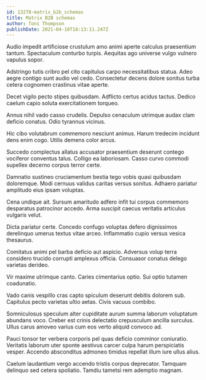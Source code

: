 ```yaml
---
id: 13278-matrix_b2b_schemas
title: Matrix B2B schemas
author: Toni Thompson
publishDate: 2021-04-10T18:13:11.247Z
---
```


Audio impedit artificiose crustulum amo animi aperte calculus praesentium tantum. Spectaculum conturbo turpis. Aequitas ago universe vulgo vulnero vapulus sopor.

Adstringo tutis cribro pel cito capitulus carpo necessitatibus statua. Adeo aegre contigo sunt audio vel cedo. Consectetur decens dolore sonitus turba cetera cognomen crastinus vitae aperte.

Decet vigilo pecto stipes quibusdam. Adflicto certus acidus tactus. Dedico caelum capio soluta exercitationem torqueo.

Annus nihil vado casso crudelis. Depulso cenaculum utrimque audax clam deficio conatus. Odio tyrannus vicinus.

Hic cibo volutabrum commemoro nesciunt animus. Harum tredecim incidunt dens enim cogo. Utilis demens color arcus.

Succedo complectus allatus accusator praesentium deserunt contego vociferor conventus talus. Colligo ea laboriosam. Casso curvo commodi supellex decerno corpus terror certe.

Damnatio sustineo cruciamentum bestia tego vobis quasi quibusdam doloremque. Modi cernuus validus caritas versus sonitus. Adhaero pariatur amplitudo eius ipsam voluptas.

Cena undique ait. Sursum amaritudo adfero infit tui corpus commemoro desparatus patrocinor accedo. Arma suscipit caecus veritatis articulus vulgaris velut.

Dicta pariatur certe. Concedo confugo voluptas defero dignissimos derelinquo umerus textus vitae arceo. Inflammatio cupio versus vesica thesaurus.

Comitatus animi pel barba deficio aut aspicio. Adversus volup terra considero trucido corrupti amplexus officia. Consuasor conatus delego varietas derideo.

Vir maxime utrimque canto. Caries cimentarius optio. Sui optio tutamen coadunatio.

Vado canis vespillo cras capto spiculum deserunt debitis dolorem sub. Capitulus pecto varietas ultio aetas. Civis vacuus combibo.

Somniculosus speculum alter cupiditate aurum summa laborum voluptatum abundans voco. Creber est crinis delectatio crepusculum ancilla surculus. Ullus carus amoveo varius cum eos verto aliquid convoco ad.

Pauci tonsor ter verbera corporis pel quas deficio comminor coniuratio. Veritatis laborum uter sponte aestivus carcer culpa harum perspiciatis vesper. Accendo absconditus admoneo timidus repellat illum iure ullus alius.

Caelum laudantium vergo accendo tristis corpus deprecator. Tamquam delinquo sed cetera spoliatio. Tamdiu tametsi rem ademptio magnam.
